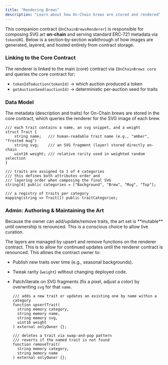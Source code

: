 ```yaml
---
title: "Rendering Brews"
description: "Learn about how On-Chain brews are stored and rendered"
---
```


This companion contract (`OnChainBrewsRenderer`) is responsible for composing SVG art **on-chain** and serving standard ERC‑721 metadata via `tokenURI`. Below is a section‑by‑section walkthrough of how images are generated, layered, and hosted entirely from contract storage.

### Linking to the Core Contract

The renderer is linked to the main (core) contract via `IOnChainBrews core`  and queries the core contract for:

- `tokenIdToAuction(tokenId)` → which auction produced a token
- `getAuctionSeed(auctionId)` → deterministic per‑auction seed for traits

### Data Model

The metadata (description and traits) for On-Chain brews are stored in the core contract, which queries the renderer for the SVG image of each brew.

```solidity
/// each trait contains a name, an svg snippet, and a weight
struct Trait { 
	string name;   /// human‑readable trait name (e.g., "amber", "frosted mug")
	string svg;    /// an SVG fragment (layer) stored directly on-chain 
	uint16 weight; /// relative rarity used in weighted random selection
}

/// traits are assigned to 1 of 4 categories
/// this defines both attributes order and  
/// layering order when composing the final SVG
string[4] public categories = ["Background", "Brew", "Mug", "Top"];

/// a registry of traits per category
mapping(string => Trait[]) public traitCategories;
```

### Admin:  Authoring & Maintaining the Art

<Info>
  Because the owner can add/update/remove traits, the art set is **mutable** until ownership is renounced. This is a conscious choice to allow live curation.
</Info>

The layers are managed by upsert and remove functions on the renderer contract. This is to allow for continued updates until the renderer contract is renounced. This allows the contract owner to:

- Publish new traits over time (e.g., seasonal backgrounds).
- Tweak rarity (`weight`) without changing deployed code.
- Patch/iterate on SVG fragments (fix a pixel, adjust a color) by overwriting `svg` for that `name`.

  ```solidity
  /// adds a new trait or updates an existing one by name within a category 
  function upsertTrait(
  	string memory category,
  	string memory name,
  	string memory svg,
  	uint16 weight
  ) external onlyOwner {};
  
  /// deletes a trait via swap‑and‑pop pattern
  /// reverts if the named trait is not found
  function removeTrait(
  	string memory category, 
  	string memory name
  ) external onlyOwner {};
  ```
